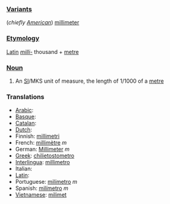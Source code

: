 === [[Variant]]s ===
(''chiefly [[w:American English|American]]'') [[millimeter]]

=== [[Etymology]] ===
[[Latin]] ''[[milli-]]'' thousand + [[metre]]

=== [[Noun]] ===
#An [[SI#Abbreviation|SI]]/MKS unit of measure, the length of 1/1000 of a [[metre]]

=== Translations ===
*[[Arabic]]:
*[[Basque]]:
*[[Catalan]]:
*[[Dutch]]:
*Finnish: [[millimetri]]
*French: [[millimètre]] ''m''
*German: [[Millimeter]] ''m''
*[[Greek]]: [[chilietostometro]]
*[[Interlingua]]: [[millimetro]]
*Italian:
*[[Latin]]:
*Portuguese: [[milímetro]] ''m''
*Spanish: [[milímetro]] ''m''
*[[Vietnamese]]: [[milimet]]